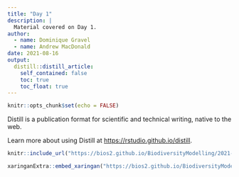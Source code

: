 ```yaml
---
title: "Day 1"
description: |
  Material covered on Day 1.
author: 
  - name: Dominique Gravel
  - name: Andrew MacDonald
date: 2021-08-16
output:
  distill::distill_article:
    self_contained: false
    toc: true
    toc_float: true
---
```



```r
knitr::opts_chunk$set(echo = FALSE)
```

Distill is a publication format for scientific and technical writing, native to the web.

Learn more about using Distill at <https://rstudio.github.io/distill>.

```r
knitr::include_url("https://bios2.github.io/BiodiversityModelling/2021-08-16-day-1/theme1_probabilities/01-introduction/index.html")
```


```r
xaringanExtra::embed_xaringan("https://bios2.github.io/BiodiversityModelling/2021-08-16-day-1/theme1_probabilities/01-introduction/index.html")
```


